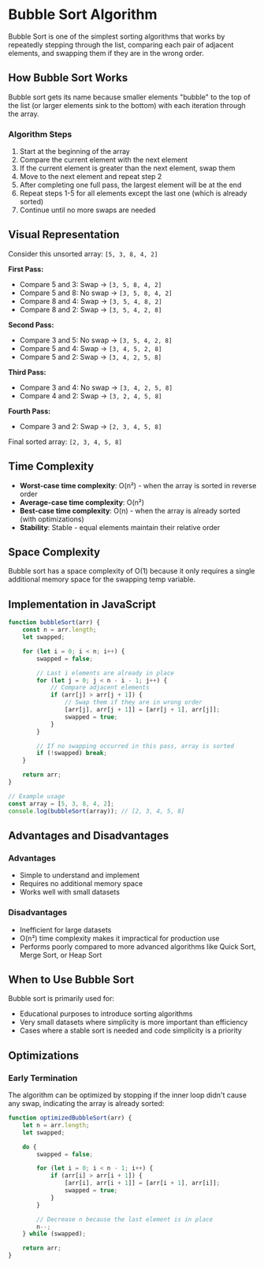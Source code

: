 
# Bubble Sort Algorithm

Bubble Sort is one of the simplest sorting algorithms that works by repeatedly stepping through the list, comparing each pair of adjacent elements, and swapping them if they are in the wrong order.

## How Bubble Sort Works

Bubble sort gets its name because smaller elements "bubble" to the top of the list (or larger elements sink to the bottom) with each iteration through the array.

### Algorithm Steps

1. Start at the beginning of the array
2. Compare the current element with the next element
3. If the current element is greater than the next element, swap them
4. Move to the next element and repeat step 2
5. After completing one full pass, the largest element will be at the end
6. Repeat steps 1-5 for all elements except the last one (which is already sorted)
7. Continue until no more swaps are needed

## Visual Representation

Consider this unsorted array: `[5, 3, 8, 4, 2]`

**First Pass:**

- Compare 5 and 3: Swap → `[3, 5, 8, 4, 2]`
- Compare 5 and 8: No swap → `[3, 5, 8, 4, 2]`
- Compare 8 and 4: Swap → `[3, 5, 4, 8, 2]`
- Compare 8 and 2: Swap → `[3, 5, 4, 2, 8]`

**Second Pass:**

- Compare 3 and 5: No swap → `[3, 5, 4, 2, 8]`
- Compare 5 and 4: Swap → `[3, 4, 5, 2, 8]`
- Compare 5 and 2: Swap → `[3, 4, 2, 5, 8]`

**Third Pass:**

- Compare 3 and 4: No swap → `[3, 4, 2, 5, 8]`
- Compare 4 and 2: Swap → `[3, 2, 4, 5, 8]`

**Fourth Pass:**

- Compare 3 and 2: Swap → `[2, 3, 4, 5, 8]`

Final sorted array: `[2, 3, 4, 5, 8]`

## Time Complexity

- **Worst-case time complexity**: O(n²) - when the array is sorted in reverse order
- **Average-case time complexity**: O(n²)
- **Best-case time complexity**: O(n) - when the array is already sorted (with optimizations)
- **Stability**: Stable - equal elements maintain their relative order

## Space Complexity

Bubble sort has a space complexity of O(1) because it only requires a single additional memory space for the swapping temp variable.

## Implementation in JavaScript

```js
function bubbleSort(arr) {
	const n = arr.length;
	let swapped;

	for (let i = 0; i < n; i++) {
		swapped = false;

		// Last i elements are already in place
		for (let j = 0; j < n - i - 1; j++) {
			// Compare adjacent elements
			if (arr[j] > arr[j + 1]) {
				// Swap them if they are in wrong order
				[arr[j], arr[j + 1]] = [arr[j + 1], arr[j]];
				swapped = true;
			}
		}

		// If no swapping occurred in this pass, array is sorted
		if (!swapped) break;
	}

	return arr;
}

// Example usage
const array = [5, 3, 8, 4, 2];
console.log(bubbleSort(array)); // [2, 3, 4, 5, 8]
```

## Advantages and Disadvantages

### Advantages

- Simple to understand and implement
- Requires no additional memory space
- Works well with small datasets

### Disadvantages

- Inefficient for large datasets
- O(n²) time complexity makes it impractical for production use
- Performs poorly compared to more advanced algorithms like Quick Sort, Merge Sort, or Heap Sort

## When to Use Bubble Sort

Bubble sort is primarily used for:

- Educational purposes to introduce sorting algorithms
- Very small datasets where simplicity is more important than efficiency
- Cases where a stable sort is needed and code simplicity is a priority

## Optimizations

### Early Termination

The algorithm can be optimized by stopping if the inner loop didn't cause any swap, indicating the array is already sorted:

```js
function optimizedBubbleSort(arr) {
	let n = arr.length;
	let swapped;

	do {
		swapped = false;

		for (let i = 0; i < n - 1; i++) {
			if (arr[i] > arr[i + 1]) {
				[arr[i], arr[i + 1]] = [arr[i + 1], arr[i]];
				swapped = true;
			}
		}

		// Decrease n because the last element is in place
		n--;
	} while (swapped);

	return arr;
}
```

<Visualizer />
